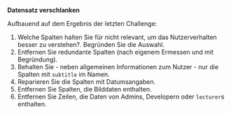 **Datensatz verschlanken**


Aufbauend auf dem Ergebnis der letzten Challenge:


1. Welche Spalten halten Sie für nicht relevant, um das Nutzerverhalten besser zu verstehen?. Begründen Sie die Auswahl.
2. Entfernen Sie redundante Spalten (nach eigenem Ermessen und mit Begründung).
3. Behalten Sie - neben allgemeinen Informationen zum Nutzer - nur die Spalten mit `subtitle` im Namen.
4. Reparieren Sie die Spalten mit Datumsangaben.
5. Entfernen Sie Spalten, die Bilddaten enthalten.
6. Entfernen Sie Zeilen, die Daten von Admins, Developern oder `lecturer`s enthalten.



